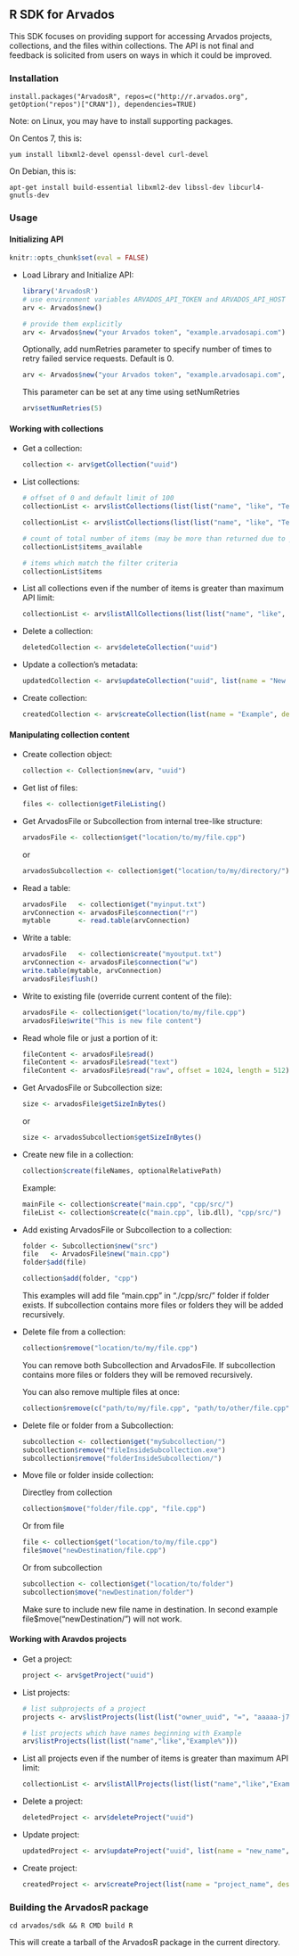 ## R SDK for Arvados

This SDK focuses on providing support for accessing Arvados projects, collections, and the files within collections.
The API is not final and feedback is solicited from users on ways in which it could be improved.

### Installation

```install.packages("ArvadosR", repos=c("http://r.arvados.org", getOption("repos")["CRAN"]), dependencies=TRUE)```

Note: on Linux, you may have to install supporting packages.

On Centos 7, this is:

```yum install libxml2-devel openssl-devel curl-devel```

On Debian, this is:

```apt-get install build-essential libxml2-dev libssl-dev libcurl4-gnutls-dev```


### Usage

#### Initializing API

```r
knitr::opts_chunk$set(eval = FALSE)
```

* Load Library and Initialize API:

    ```r
    library('ArvadosR')
    # use environment variables ARVADOS_API_TOKEN and ARVADOS_API_HOST
    arv <- Arvados$new()

    # provide them explicitly
    arv <- Arvados$new("your Arvados token", "example.arvadosapi.com")
    ```

    Optionally, add numRetries parameter to specify number of times to retry failed service requests.
    Default is 0.

    ```r
    arv <- Arvados$new("your Arvados token", "example.arvadosapi.com", numRetries = 3)
    ```

    This parameter can be set at any time using setNumRetries

    ```r
    arv$setNumRetries(5)
    ```


#### Working with collections

* Get a collection:

    ```r
    collection <- arv$getCollection("uuid")
    ```

* List collections:

    ```r
    # offset of 0 and default limit of 100
    collectionList <- arv$listCollections(list(list("name", "like", "Test%")))

    collectionList <- arv$listCollections(list(list("name", "like", "Test%")), limit = 10, offset = 2)
    ```

    ```r
    # count of total number of items (may be more than returned due to paging)
    collectionList$items_available

    # items which match the filter criteria
    collectionList$items
    ```

* List all collections even if the number of items is greater than maximum API limit:

    ```r
    collectionList <- arv$listAllCollections(list(list("name", "like", "Test%")))
    ```

* Delete a collection:

    ```r
    deletedCollection <- arv$deleteCollection("uuid")
    ```

* Update a collection's metadata:

    ```r
    updatedCollection <- arv$updateCollection("uuid", list(name = "New name", description = "New description"))
    ```

* Create collection:

    ```r
    createdCollection <- arv$createCollection(list(name = "Example", description = "This is a test collection"))
    ```


#### Manipulating collection content

* Create collection object:

    ```r
    collection <- Collection$new(arv, "uuid")
    ```

* Get list of files:

    ```r
    files <- collection$getFileListing()
    ```

* Get ArvadosFile or Subcollection from internal tree-like structure:

    ```r
    arvadosFile <- collection$get("location/to/my/file.cpp")
    ```

    or

    ```r
    arvadosSubcollection <- collection$get("location/to/my/directory/")
    ```

* Read a table:

    ```r
    arvadosFile   <- collection$get("myinput.txt")
    arvConnection <- arvadosFile$connection("r")
    mytable       <- read.table(arvConnection)
    ```

* Write a table:

    ```r
    arvadosFile   <- collection$create("myoutput.txt")
    arvConnection <- arvadosFile$connection("w")
    write.table(mytable, arvConnection)
    arvadosFile$flush()
    ```

* Write to existing file (override current content of the file):

    ```r
    arvadosFile <- collection$get("location/to/my/file.cpp")
    arvadosFile$write("This is new file content")
    ```

* Read whole file or just a portion of it:

    ```r
    fileContent <- arvadosFile$read()
    fileContent <- arvadosFile$read("text")
    fileContent <- arvadosFile$read("raw", offset = 1024, length = 512)
    ```

* Get ArvadosFile or Subcollection size:

    ```r
    size <- arvadosFile$getSizeInBytes()
    ```

    or

    ```r
    size <- arvadosSubcollection$getSizeInBytes()
    ```

* Create new file in a collection:

    ```r
    collection$create(fileNames, optionalRelativePath)
    ```

    Example:

    ```r
    mainFile <- collection$create("main.cpp", "cpp/src/")
    fileList <- collection$create(c("main.cpp", lib.dll), "cpp/src/")
    ```

* Add existing ArvadosFile or Subcollection to a collection:

    ```r
    folder <- Subcollection$new("src")
    file   <- ArvadosFile$new("main.cpp")
    folder$add(file)
    ```

    ```r
    collection$add(folder, "cpp")
    ```

    This examples will add file "main.cpp" in "./cpp/src/" folder if folder exists.
    If subcollection contains more files or folders they will be added recursively.

* Delete file from a collection:

    ```r
    collection$remove("location/to/my/file.cpp")
    ```

    You can remove both Subcollection and ArvadosFile.
    If subcollection contains more files or folders they will be removed recursively.

    You can also remove multiple files at once:

    ```r
    collection$remove(c("path/to/my/file.cpp", "path/to/other/file.cpp"))
    ```

* Delete file or folder from a Subcollection:

    ```r
    subcollection <- collection$get("mySubcollection/")
    subcollection$remove("fileInsideSubcollection.exe")
    subcollection$remove("folderInsideSubcollection/")
    ```

* Move file or folder inside collection:

    Directley from collection

    ```r
    collection$move("folder/file.cpp", "file.cpp")
    ```

    Or from file

    ```r
    file <- collection$get("location/to/my/file.cpp")
    file$move("newDestination/file.cpp")
    ```

    Or from subcollection

    ```r
    subcollection <- collection$get("location/to/folder")
    subcollection$move("newDestination/folder")
    ```

    Make sure to include new file name in destination.
    In second example file$move("newDestination/") will not work.

#### Working with Aravdos projects

* Get a project:

    ```r
    project <- arv$getProject("uuid")
    ```

* List projects:

    ```r
    # list subprojects of a project
    projects <- arv$listProjects(list(list("owner_uuid", "=", "aaaaa-j7d0g-ccccccccccccccc")))

    # list projects which have names beginning with Example
    arv$listProjects(list(list("name","like","Example%")))
    ```

* List all projects even if the number of items is greater than maximum API limit:

    ```r
    collectionList <- arv$listAllProjects(list(list("name","like","Example%")))
    ```

* Delete a project:

    ```r
    deletedProject <- arv$deleteProject("uuid")
    ```

* Update project:

    ```r
    updatedProject <- arv$updateProject("uuid", list(name = "new_name", description = "new description"))
    ```

* Create project:

    ```r
    createdProject <- arv$createProject(list(name = "project_name", description = "project description"))
    ```

### Building the ArvadosR package

  ```
  cd arvados/sdk && R CMD build R
  ```

This will create a tarball of the ArvadosR package in the current directory.
